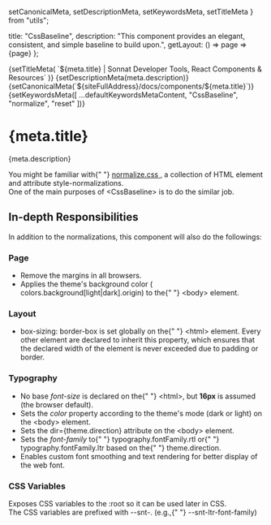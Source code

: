   setCanonicalMeta,
  setDescriptionMeta,
  setKeywordsMeta,
  setTitleMeta
} from "utils";

  title: "CssBaseline",
  description:
    "This component provides an elegant, consistent, and simple baseline to build upon.",
  getLayout: () => page => <WithSidebar>{page}</WithSidebar>
};

<Head>
  {setTitleMeta(
    `${meta.title} | Sonnat Developer Tools, React Components & Resources`
  )}
  {setDescriptionMeta(meta.description)}
  {setCanonicalMeta(`${siteFullAddress}/docs/components/${meta.title}`)}
  {setKeywordsMeta([
    ...defaultKeywordsMetaContent,
    "CssBaseline",
    "normalize",
    "reset"
  ])}
</Head>

<h1>
  <span>{meta.title}</span>
  <AnchorButton anchorId="overview" />
  <PageEditButton href={`pages/docs/components/${meta.title}.mdx`} />
</h1>

<p>{meta.description}</p>

<p>
  You might be familiar with{" "}
  <a
    href="https://github.com/necolas/normalize.css"
    target="_blank"
    rel="noopener noreferrer"
    title="normalize.css external link"
  >
    <inlineCode>normalize.css</inlineCode>
  </a>
  , a collection of HTML element and attribute style-normalizations.
  <br />
  One of the main purposes of <inlineCode>&lt;CssBaseline&gt;</inlineCode> is to
  do the similar job.
</p>

<h2>
  <span>In-depth Responsibilities</span>
  <AnchorButton anchorId="indepth-responsibilities" />
</h2>

<p>
  In addition to the normalizations, this component will also do the followings:
</p>

<h3>
  <span>Page</span>
  <AnchorButton anchorId="page" />
</h3>

<ul>
  <li>Remove the margins in all browsers.</li>
  <li>
    Applies the theme's background color (
    <inlineCode>colors.background[light|dark].origin</inlineCode>) to the{" "}
    <inlineCode>&lt;body&gt;</inlineCode> element.
  </li>
</ul>

<h3>
  <span>Layout</span>
  <AnchorButton anchorId="layout" />
</h3>

<ul>
  <li>
    <inlineCode>box-sizing: border-box</inlineCode> is set globally on the{" "}
    <inlineCode>&lt;html&gt;</inlineCode> element. Every other element are
    declared to inherit this property, which ensures that the declared width of
    the element is never exceeded due to padding or border.
  </li>
</ul>

<h3>
  <span>Typography</span>
  <AnchorButton anchorId="typography" />
</h3>

<ul>
  <li>
    No base <em>font-size</em> is declared on the{" "}
    <inlineCode>&lt;html&gt;</inlineCode>, but <strong>16px</strong> is assumed
    (the browser default).
  </li>
  <li>
    Sets the <em>color</em> property according to the theme's mode (dark or
    light) on the <inlineCode>&lt;body&gt;</inlineCode> element.
  </li>
  <li>
    Sets the <inlineCode>dir=&#123;theme.direction&#125;</inlineCode> attribute
    on the <inlineCode>&lt;body&gt;</inlineCode> element.
  </li>
  <li>
    Sets the <em>font-family</em> to{" "}
    <inlineCode>typography.fontFamily.rtl</inlineCode> or{" "}
    <inlineCode>typography.fontFamily.ltr</inlineCode> based on the{" "}
    <inlineCode>theme.direction</inlineCode>.
  </li>
  <li>
    Enables custom font smoothing and text rendering for better display of the
    web font.
  </li>
</ul>

<h3>
  <span>CSS Variables</span>
  <AnchorButton anchorId="css-variables" />
</h3>

<p>
  Exposes CSS variables to the <inlineCode>:root</inlineCode> so it can be used
  later in CSS.
  <br />
  The CSS variables are prefixed with <inlineCode>--snt-</inlineCode>. (e.g.,{" "}
  <inlineCode>--snt-ltr-font-family</inlineCode>)
</p>
